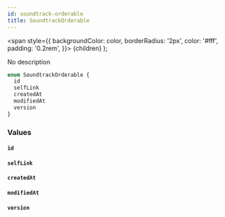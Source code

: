 ```yaml
---
id: soundtrack-orderable
title: SoundtrackOrderable
---
```


<span
style={{
      backgroundColor: color,
      borderRadius: '2px',
      color: '#fff',
      padding: '0.2rem',
    }}>
{children}
</span>
);

No description

```graphql
enum SoundtrackOrderable {
  id
  selfLink
  createdAt
  modifiedAt
  version
}
```

### Values

#### `id`

#### `selfLink`

#### `createdAt`

#### `modifiedAt`

#### `version`

